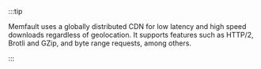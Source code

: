 :::tip

Memfault uses a globally distributed CDN for low latency and high speed
downloads regardless of geolocation. It supports features such as HTTP/2, Brotli
and GZip, and byte range requests, among others.

:::
